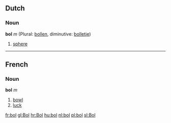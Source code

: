 ==Dutch==
===Noun===
'''bol''' ''m'' (Plural: [[bollen]], diminutive: [[bolletje]])

# [[sphere]]

----
==French==
===Noun===
'''bol''' ''m''

# [[bowl]]
# [[luck]]
[[fr:bol]]
[[gl:Bol]]
[[hr:Bol]]
[[hu:bol]]
[[nl:bol]]
[[pl:bol]]
[[sl:Bol]]